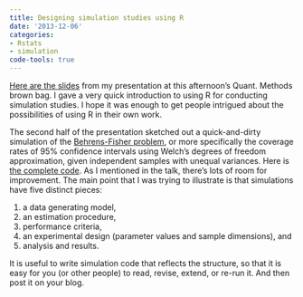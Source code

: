 ```yaml
---
title: Designing simulation studies using R
date: '2013-12-06'
categories:
- Rstats
- simulation
code-tools: true
---
```


[Here are the slides](/files/Designing-simulation-studies-using-R.pdf) from my presentation at this afternoon's Quant. Methods brown bag. I gave a very quick introduction to using R for conducting simulation studies. I hope it was enough to get people intrigued about the possibilities of using R in their own work.

The second half of the presentation sketched out a quick-and-dirty simulation of the [Behrens-Fisher problem](http://en.wikipedia.org/wiki/Behrens%E2%80%93Fisher_problem), or more specifically the coverage rates of 95% confidence intervals using Welch's degrees of freedom approximation, given independent samples with unequal variances. Here is [the complete code](https://gist.github.com/jepusto/7686463). As I mentioned in the talk, there's lots of room for improvement. The main point that I was trying to illustrate is that simulations have five distinct pieces:

1. a data generating model,
2. an estimation procedure,
3. performance criteria,
4. an experimental design (parameter values and sample dimensions), and
5. analysis and results.

It is useful to write simulation code that reflects the structure, so that it is easy for you (or other people) to read, revise, extend, or re-run it. And then post it on your blog.
